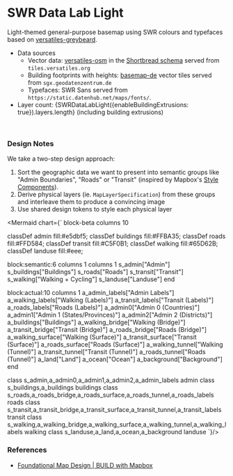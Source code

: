 
<Meta of={MapStyleStories} />

# SWR Data Lab Light

Light-themed general-purpose basemap using SWR colours and typefaces based on
[versatiles-greybeard](https://github.com/versatiles-org/versatiles-style).

- Data sources
  - Vector data: [versatiles-osm](https://download.versatiles.org/) in the [Shortbread schema](https://shortbread-tiles.org/) served from `tiles.versatiles.org`
  - Building footprints with heights: [basemap-de](https://basemap.de/produkte-und-dienste/web-vektor/) vector tiles served from `sgx.geodatenzentrum.de`
  - Typefaces: SWR Sans served from `https://static.datenhub.net/maps/fonts/`.
- Layer count: {SWRDataLabLight({enableBuildingExtrusions: true}).layers.length} (including building extrusions)

<Story of={MapStyleStories.Default} />

<br />

### Design Notes

We take a two-step design approach:

1. Sort the geographic data we want to present into semantic groups like "Admin Boundaries", "Roads" or "Transit" (inspired by Mapbox's [Style Components](https://docs.mapbox.com/studio-manual/guides/components/)).
2. Derive physical layers (ie. `MapLayerSpecification`) from these groups and interleave them to produce a convincing image
3. Use shared design tokens to style each physical layer

<Mermaid chart={`
block-beta
columns 10

classDef admin fill:#e5dbf5;
classDef buildings fill:#FFBA35;
classDef roads fill:#FFD584;
classDef transit fill:#C5F0B1;
classDef walking fill:#65D62B;
classDef landuse fill:#eee;

block:semantic:6
columns 1
columns 1
s_admin["Admin"]
s_buildings["Buildings"]
s_roads["Roads"]
s_transit["Transit"]
s_walking["Walking + Cycling"]
s_landuse["Landuse"]
end

block:actual:10
columns 1
a_admin_labels["Admin Labels"]
a_walking_labels["Walking (Labels)"]
a_transit_labels["Transit (Labels)"]
a_roads_labels["Roads (Labels)"]
a_admin0["Admin 0 (Countries)"]
a_admin1["Admin 1 (States/Provinces)"]
a_admin2["Admin 2 (Districts)"]
a_buildings["Buildings"]
a_walking_bridge["Walking (Bridge)"]
a_transit_bridge["Transit (Bridge)"]
a_roads_bridge["Roads (Bridge)"]
a_walking_surface["Walking (Surface)"]
a_transit_surface["Transit (Surface)"]
a_roads_surface["Roads (Surface)"]
a_walking_tunnel["Walking (Tunnel)"]
a_transit_tunnel["Transit (Tunnel)"]
a_roads_tunnel["Roads (Tunnel)"]
a_land["Land"]
a_ocean["Ocean"]
a_background["Background"]
end

class s_admin,a_admin0,a_admin1,a_admin2,a_admin_labels admin
class s_buildings,a_buildings buildings
class s_roads,a_roads_bridge,a_roads_surface,a_roads_tunnel,a_roads_labels roads
class s_transit,a_transit_bridge,a_transit_surface,a_transit_tunnel,a_transit_labels transit
class s_walking,a_walking_bridge,a_walking_surface,a_walking_tunnel,a_walking_labels walking
class s_landuse,a_land,a_ocean,a_background landuse
`}/>

### References

- [Foundational Map Design | BUILD with Mapbox ](https://www.youtube.com/watch?v=QDfj9oGVZmE)
